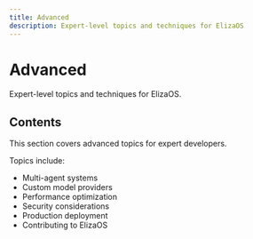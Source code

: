 ```yaml
---
title: Advanced
description: Expert-level topics and techniques for ElizaOS
---
```


# Advanced

Expert-level topics and techniques for ElizaOS.

## Contents

This section covers advanced topics for expert developers.

Topics include:
- Multi-agent systems
- Custom model providers
- Performance optimization
- Security considerations
- Production deployment
- Contributing to ElizaOS